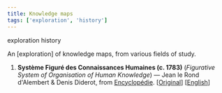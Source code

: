 ```yaml
---
title: Knowledge maps
tags: ['exploration', 'history']
---
```


<NoteTag color="beige">exploration</NoteTag>
<NoteTag color="beige">history</NoteTag>

An [exploration] of knowledge maps, from various fields of study.

1. **Système Figuré des Connaissances Humaines (c. 1783)** (*Figurative System of Organisation of Human Knowledge*) — Jean le Rond d'Alembert & Denis Diderot, from [Encyclopédie](https://en.wikipedia.org/wiki/Encyclop%C3%A9die).
  [[Original](https://en.wikipedia.org/wiki/File:ENC_SYSTEME_FIGURE.jpeg)] [[English](https://quod.lib.umich.edu/d/did/tree.html)]
  <zimg
    src = "knowledge-maps/system-figure.jpeg"
    alt= "Système Figuré des Connaissances Humaines, or Figurative System of Organisation of Human Knowledge  (circa 1783), by Jean le Rond d'Alembert & Denis Diderot, from the Encyclopédie"
  />
